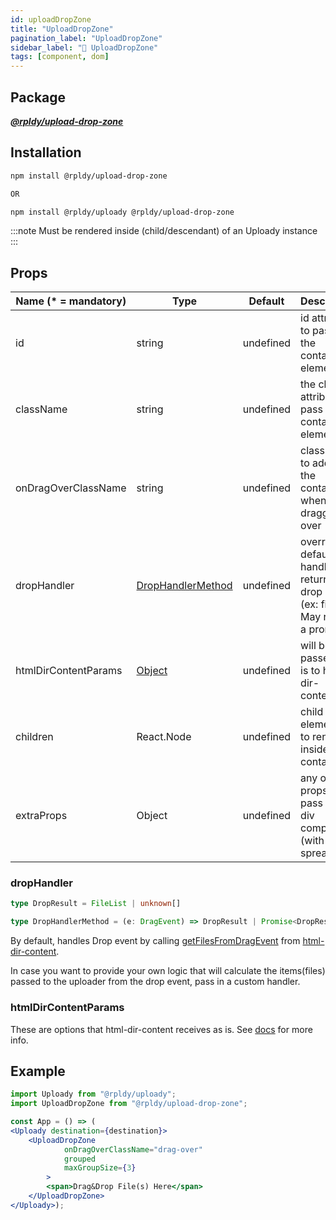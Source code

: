 ```yaml
---
id: uploadDropZone
title: "UploadDropZone"
pagination_label: "UploadDropZone"
sidebar_label: "🧩 UploadDropZone"
tags: [component, dom]
---
```


## Package

**_[@rpldy/upload-drop-zone](../../../packages/rpldy-upload-drop-zone)_**

## Installation

```bash npm2yarn
npm install @rpldy/upload-drop-zone

OR

npm install @rpldy/uploady @rpldy/upload-drop-zone
```

:::note
Must be rendered inside (child/descendant) of an Uploady instance
:::

## Props

| Name (* = mandatory) | Type          | Default       | Description|
| --------------       | ------------- | ------------- | -------------|
| id                  | string   | undefined | id attribute to pass to the container element|
| className           | string   | undefined | the class attribute to pass to the container element|
| onDragOverClassName | string   | undefined | class name to add to the container when dragged over|
| dropHandler         | [DropHandlerMethod](#drophandler) | undefined | override default handler that returns the drop result (ex: files). May return a promise|
| htmlDirContentParams | [Object](#htmldircontentparams) | undefined | will be passed as is to html-dir-content.|
| children             | React.Node | undefined | child element(s) to render inside the container|
| extraProps          | Object   | undefined | any other props to pass to the div component (with spread)|


### dropHandler

```typescript
type DropResult = FileList | unknown[]

type DropHandlerMethod = (e: DragEvent) => DropResult | Promise<DropResult>;
```

By default, handles Drop event by calling [getFilesFromDragEvent](https://github.com/yoavniran/html-dir-content/blob/master/README.MD#getfilesfromdragevent) from [html-dir-content](https://www.npmjs.com/package/html-dir-content).

In case you want to provide your own logic that will calculate the items(files) passed to the uploader from the drop event, pass in a custom handler.

### htmlDirContentParams

These are options that html-dir-content receives as is.
See [docs](https://www.npmjs.com/package/html-dir-content#api) for more info.

## Example

```jsx
import Uploady from "@rpldy/uploady";
import UploadDropZone from "@rpldy/upload-drop-zone";

const App = () => (
<Uploady destination={destination}>
    <UploadDropZone
			onDragOverClassName="drag-over"
			grouped
			maxGroupSize={3}
		>
        <span>Drag&Drop File(s) Here</span>
    </UploadDropZone>
</Uploady>);
```
